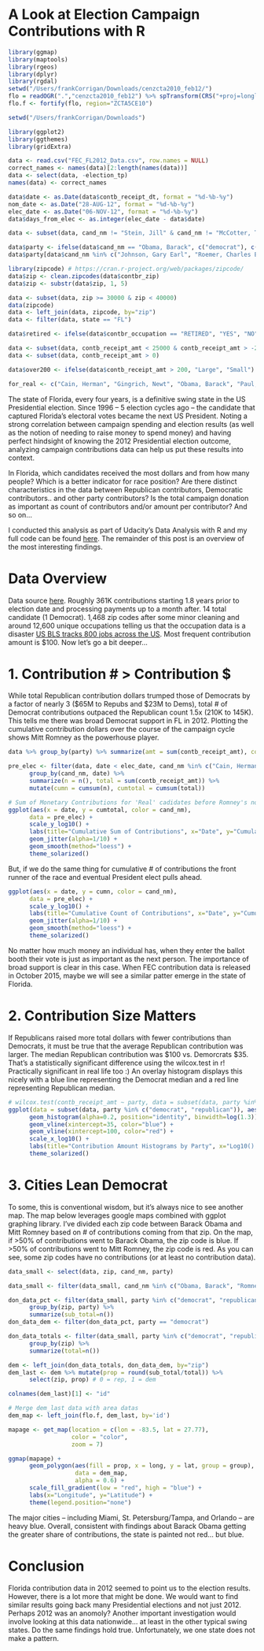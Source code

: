 A Look at Election Campaign Contributions with R
========================================================

```r
library(ggmap)
library(maptools)
library(rgeos)
library(dplyr)
library(rgdal)
setwd("/Users/frankCorrigan/Downloads/cenzcta2010_feb12/")
flo = readOGR(".","cenzcta2010_feb12") %>% spTransform(CRS("+proj=longlat +datum=WGS84"))
flo.f <- fortify(flo, region="ZCTA5CE10")

setwd("/Users/frankCorrigan/Downloads")

library(ggplot2)
library(ggthemes)
library(gridExtra)

data <- read.csv("FEC_FL2012_Data.csv", row.names = NULL) 
correct_names <- names(data)[2:length(names(data))] 
data <- select(data, -election_tp)
names(data) <- correct_names 

data$date <- as.Date(data$contb_receipt_dt, format = "%d-%b-%y")
nom_date <- as.Date("28-AUG-12", format = "%d-%b-%y")
elec_date <- as.Date("06-NOV-12", format = "%d-%b-%y")
data$days_from_elec <- as.integer(elec_date - data$date)

data <- subset(data, cand_nm != "Stein, Jill" & cand_nm != "McCotter, Thaddeus G")

data$party <- ifelse(data$cand_nm == "Obama, Barack", c("democrat"), c("republican")) 
data$party[data$cand_nm %in% c("Johnson, Gary Earl", "Roemer, Charles E. 'Buddy' III")] <- "libertarian/other"

library(zipcode) # https://cran.r-project.org/web/packages/zipcode/
data$zip <- clean.zipcodes(data$contbr_zip)
data$zip <- substr(data$zip, 1, 5)

data <- subset(data, zip >= 30000 & zip < 40000)
data(zipcode)
data <- left_join(data, zipcode, by="zip")
data <- filter(data, state == "FL")

data$retired <- ifelse(data$contbr_occupation == "RETIRED", "YES", "NO")

data <- subset(data, contb_receipt_amt < 25000 & contb_receipt_amt > -25000)
data <- subset(data, contb_receipt_amt > 0)

data$over200 <- ifelse(data$contb_receipt_amt > 200, "Large", "Small")

for_real <- c("Cain, Herman", "Gingrich, Newt", "Obama, Barack", "Paul, Ron", "Romney, Mitt", "Santorum, Rick")

```

The state of Florida, every four years, is a definitive swing state in the US Presidential election. Since 1996 -- 5 election cycles ago -- the candidate that captured Florida's electoral votes became the next US President. Noting a strong correlation between campaign spending and election results (as well as the notion of needing to raise money to spend money) and having perfect hindsight of knowing the 2012 Presidential election outcome, analyzing campaign contributions data can help us put these results into context.

In Florida, which candidates received the most dollars and from how many people? Which is a better indicator for race position? Are there distinct characteristics in the data between Republican contributors, Democratic contributors.. and other party contributors? Is the total campaign donation as important as count of contributors and/or amount per contributor? And so on...

I conducted this analysis as part of Udacity's Data Analysis with R and my full code can be found [here]('https://github.com/FrankRuns/Udacity/tree/master/Data-Analysis-with-R'). The remainder of this post is an overview of the most interesting findings.

# Data Overview

Data source [here]('http://www.fec.gov/disclosurep/PDownload.do'). Roughly 361K contributions starting 1.8 years prior to election date and processing payments up to a month after. 14 total candidate (1 Democrat). 1,468 zip codes after some minor cleaning and around 12,600 unique occupations telling us that the occupation data is a disaster [US BLS tracks 800 jobs across the US](http://www.bls.gov/bls/occupation.htm). Most frequent contribution amount is $100. Now let's go a bit deeper...

# 1. Contribution #  >  Contribution $

While total Republican contribution dollars trumped those of Democrats by a factor of nearly 3 ($65M to Repubs and $23M to Dems), total # of Democrat contributions outpaced the Republican count 1.5x (210K to 145K). This tells me there was broad Democrat support in FL in 2012. Plotting the cumulative contribution dollars over the course of the campaign cycle shows Mitt Romney as the powerhouse player.

```r
data %>% group_by(party) %>% summarize(amt = sum(contb_receipt_amt), count = n())

pre_elec <- filter(data, date < elec_date, cand_nm %in% c("Cain, Herman", "Gingrich, Newt", "Obama, Barack", "Paul, Ron", "Romney, Mitt", "Santorum, Rick")) %>%
      group_by(cand_nm, date) %>%
      summarize(n = n(), total = sum(contb_receipt_amt)) %>%
      mutate(cumn = cumsum(n), cumtotal = cumsum(total))

# Sum of Monetary Contributions for 'Real' cadidates before Romney's nomination date
ggplot(aes(x = date, y = cumtotal, color = cand_nm), 
      data = pre_elec) +
      scale_y_log10() +
      labs(title="Cumulative Sum of Contributions", x="Date", y="Cumulative Sum [$]") +
      geom_jitter(alpha=1/10) + 
      geom_smooth(method="loess") +
      theme_solarized()
```

But, if we do the same thing for cumulative # of contributions the front runner of the race and eventual President elect pulls ahead.

```r
ggplot(aes(x = date, y = cumn, color = cand_nm), 
      data = pre_elec) +
      scale_y_log10() +
      labs(title="Cumulative Count of Contributions", x="Date", y="Cumulative Count [#]") +
      geom_jitter(alpha=1/10) + 
      geom_smooth(method="loess") +
      theme_solarized()
```

No matter how much money an individual has, when they enter the ballot booth their vote is just as important as the next person. The importance of broad support is clear in this case. When FEC contribution data is released in October 2015, maybe we will see a similar patter emerge in the state of Florida.

# 2. Contribution Size Matters

If Republicans raised more total dollars with fewer contributions than Democrats, it must be true that the average Republican contribution was larger. The median Republican contribution was $100 vs. Demorcrats $35. That's a statistically significant difference using the wilcox.test in r! Practically significant in real life too :) An overlay histogram displays this nicely with a blue line representing the Democrat median and a red line representing Republican median.

```r
# wilcox.test(contb_receipt_amt ~ party, data = subset(data, party %in% c("democrat", "republican")))
ggplot(data = subset(data, party %in% c("democrat", "republican")), aes(x=contb_receipt_amt, fill=party)) +
      geom_histogram(alpha=0.2, position="identity", binwidth=log(1.3)) +
      geom_vline(xintercept=35, color="blue") +
      geom_vline(xintercept=100, color="red") +
      scale_x_log10() +
      labs(title="Contribution Amount Histograms by Party", x="Log10() Contribution Amount", y="Count") +
      theme_solarized()
```

# 3. Cities Lean Democrat

To some, this is conventional wisdom, but it's always nice to see another map. The map below leverages google maps combined with ggplot graphing library. I've divided each zip code between Barack Obama and Mitt Romney based on # of contributions coming from that zip. On the map, if >50% of contributions went to Barack Obama, the zip code is blue. If >50% of contributions went to Mitt Romney, the zip code is red. As you can see, some zip codes have no contributions (or at least no contribution data).

```r
data_small <- select(data, zip, cand_nm, party)

data_small <- filter(data_small, cand_nm %in% c("Obama, Barack", "Romney, Mitt"))

don_data_pct <- filter(data_small, party %in% c("democrat", "republican")) %>%
      group_by(zip, party) %>%
      summarize(sub_total=n()) 
don_data_dem <- filter(don_data_pct, party == "democrat")

don_data_totals <- filter(data_small, party %in% c("democrat", "republican")) %>%
      group_by(zip) %>%
      summarize(total=n()) 

dem <- left_join(don_data_totals, don_data_dem, by="zip")
dem_last <- dem %>% mutate(prop = round(sub_total/total)) %>%
      select(zip, prop) # 0 = rep, 1 = dem

colnames(dem_last)[1] <- "id"

# Merge dem_last data with area datas
dem_map <- left_join(flo.f, dem_last, by='id')

mapage <- get_map(location = c(lon = -83.5, lat = 27.77),
                  color = "color",
                  zoom = 7)

ggmap(mapage) + 
      geom_polygon(aes(fill = prop, x = long, y = lat, group = group), 
                   data = dem_map,
                   alpha = 0.6) +
      scale_fill_gradient(low = "red", high = "blue") +
      labs(x="Longitude", y="Latitude") +
      theme(legend.position="none")
```

The major cities -- including Miami, St. Petersburg/Tampa, and Orlando -- are heavy blue. Overall, consistent with findings about Barack Obama getting the greater share of contributions, the state is painted not red... but blue.

# Conclusion

Florida contribution data in 2012 seemed to point us to the election results. However, there is a lot more that might be done. We would want to find similar results going back many Presidential elections and not just 2012. Perhaps 2012 was an anomoly? Another important investigation would involve looking at this data nationwide... at least in the other typical swing states. Do the same findings hold true. Unfortunately, we one state does not make a pattern. 

